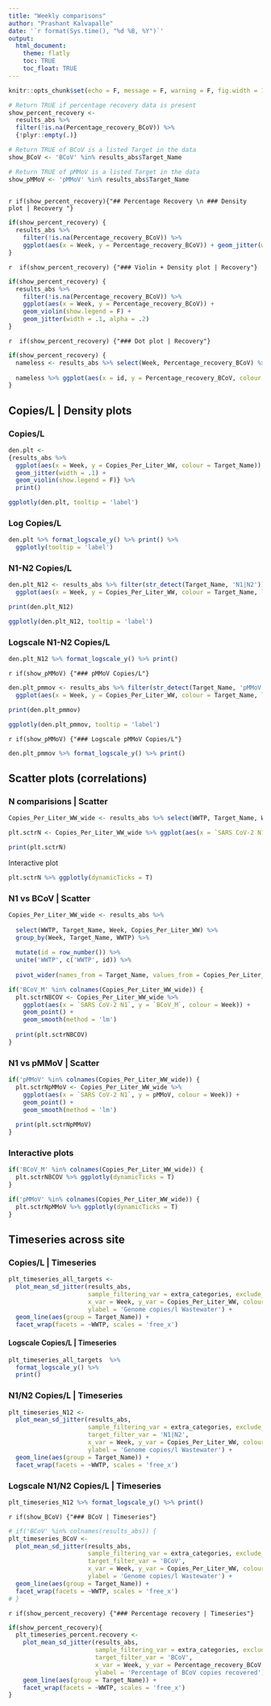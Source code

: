 ```yaml
---
title: "Weekly comparisons"
author: "Prashant Kalvapalle"
date: '`r format(Sys.time(), "%d %B, %Y")`'
output: 
  html_document:
    theme: flatly
    toc: TRUE
    toc_float: TRUE
---
```


```r

knitr::opts_chunk$set(echo = F, message = F, warning = F, fig.width = 10, fig.height = 4)

# Return TRUE if percentage recovery data is present
show_percent_recovery <- 
  results_abs %>% 
  filter(!is.na(Percentage_recovery_BCoV)) %>% 
  {!plyr::empty(.)}

# Return TRUE of BCoV is a listed Target in the data
show_BCoV <- 'BCoV' %in% results_abs$Target_Name

# Return TRUE of pMMoV is a listed Target in the data
show_pMMoV <- 'pMMoV' %in% results_abs$Target_Name
  
```

`r if(show_percent_recovery){"## Percentage Recovery \n ### Density plot | Recovery "}`

```r

if(show_percent_recovery) {
  results_abs %>% 
    filter(!is.na(Percentage_recovery_BCoV)) %>% 
    ggplot(aes(x = Week, y = Percentage_recovery_BCoV)) + geom_jitter(width = .1)
}

```

`r  if(show_percent_recovery) {"### Violin + Density plot | Recovery"}`

```r

if(show_percent_recovery) {
  results_abs %>% 
    filter(!is.na(Percentage_recovery_BCoV)) %>% 
    ggplot(aes(x = Week, y = Percentage_recovery_BCoV)) + 
    geom_violin(show.legend = F) + 
    geom_jitter(width = .1, alpha = .2)
}

```

`r  if(show_percent_recovery) {"### Dot plot | Recovery"}`


```r

if(show_percent_recovery) {
  nameless <- results_abs %>% select(Week, Percentage_recovery_BCoV) %>% drop_na() %>% group_by(Week) %>% arrange(Percentage_recovery_BCoV) %>%  mutate(id = row_number()) 
  
  nameless %>% ggplot(aes(x = id, y = Percentage_recovery_BCoV, colour = Week)) + geom_point() + geom_line()
}

```

## Copies/L | Density plots

### Copies/L 

```r

den.plt <- 
{results_abs %>% 
  ggplot(aes(x = Week, y = Copies_Per_Liter_WW, colour = Target_Name)) + 
  geom_jitter(width = .1) + 
  geom_violin(show.legend = F)} %>% 
  print()

ggplotly(den.plt, tooltip = 'label')

```

### Log Copies/L

```r

den.plt %>% format_logscale_y() %>% print() %>% 
  ggplotly(tooltip = 'label')

```

### N1-N2 Copies/L

```r

den.plt_N12 <- results_abs %>% filter(str_detect(Target_Name, 'N1|N2')) %>% 
  ggplot(aes(x = Week, y = Copies_Per_Liter_WW, colour = Target_Name, label = WWTP)) + geom_jitter(width = .1) + geom_violin(show.legend = F)

print(den.plt_N12)

ggplotly(den.plt_N12, tooltip = 'label')

```

### Logscale N1-N2 Copies/L

```r

den.plt_N12 %>% format_logscale_y() %>% print()

```


`r if(show_pMMoV) {"### pMMoV Copies/L"}`

```r

den.plt_pmmov <- results_abs %>% filter(str_detect(Target_Name, 'pMMoV')) %>% 
  ggplot(aes(x = Week, y = Copies_Per_Liter_WW, colour = Target_Name, label = WWTP)) + geom_jitter(width = .1) #+ geom_violin(show.legend = F)

print(den.plt_pmmov)

ggplotly(den.plt_pmmov, tooltip = 'label')

```


`r if(show_pMMoV) {"### Logscale pMMoV Copies/L"}`

```r

den.plt_pmmov %>% format_logscale_y() %>% print()

```


## Scatter plots (correlations)

### N comparisions | Scatter

```r

Copies_Per_Liter_WW_wide <- results_abs %>% select(WWTP, Target_Name, Week, Copies_Per_Liter_WW) %>% group_by(Week, Target_Name, WWTP) %>% mutate(id = row_number()) %>% unite('WWTP', c('WWTP', id)) %>% pivot_wider(names_from = Target_Name, values_from = Copies_Per_Liter_WW) 

plt.sctrN <- Copies_Per_Liter_WW_wide %>% ggplot(aes(x = `SARS CoV-2 N1`, y = `SARS CoV-2 N2`, colour = Week)) + geom_point() + geom_smooth(method = 'lm') 

print(plt.sctrN)

```

Interactive plot

```r
plt.sctrN %>% ggplotly(dynamicTicks = T)

```

### N1 vs BCoV | Scatter

```r

Copies_Per_Liter_WW_wide <- results_abs %>% 
  
  select(WWTP, Target_Name, Week, Copies_Per_Liter_WW) %>% 
  group_by(Week, Target_Name, WWTP) %>% 
  
  mutate(id = row_number()) %>% 
  unite('WWTP', c('WWTP', id)) %>% 
  
  pivot_wider(names_from = Target_Name, values_from = Copies_Per_Liter_WW) 

if('BCoV_M' %in% colnames(Copies_Per_Liter_WW_wide)) {
  plt.sctrNBCOV <- Copies_Per_Liter_WW_wide %>% 
    ggplot(aes(x = `SARS CoV-2 N1`, y = `BCoV_M`, colour = Week)) + 
    geom_point() + 
    geom_smooth(method = 'lm') 
  
  print(plt.sctrNBCOV)
}


```


### N1 vs pMMoV | Scatter

```r

if('pMMoV' %in% colnames(Copies_Per_Liter_WW_wide)) {
  plt.sctrNpMMoV <- Copies_Per_Liter_WW_wide %>% 
    ggplot(aes(x = `SARS CoV-2 N1`, y = pMMoV, colour = Week)) + 
    geom_point() + 
    geom_smooth(method = 'lm') 
  
  print(plt.sctrNpMMoV)
}

```

### Interactive plots

```r

if('BCoV_M' %in% colnames(Copies_Per_Liter_WW_wide)) {
  plt.sctrNBCOV %>% ggplotly(dynamicTicks = T)
}

if('pMMoV' %in% colnames(Copies_Per_Liter_WW_wide)) {
  plt.sctrNpMMoV %>% ggplotly(dynamicTicks = T)
}


```


## Timeseries across site

### Copies/L | Timeseries

```r

plt_timeseries_all_targets <- 
  plot_mean_sd_jitter(results_abs,
                      sample_filtering_var = extra_categories, exclude_sample = T, 
                      x_var = Week, y_var = Copies_Per_Liter_WW, colour_var = Target_Name, 
                      ylabel = 'Genome copies/l Wastewater') + 
  geom_line(aes(group = Target_Name)) +
  facet_wrap(facets = ~WWTP, scales = 'free_x')

```

#### Logscale Copies/L | Timeseries

```r

plt_timeseries_all_targets  %>% 
  format_logscale_y() %>% 
  print()

```

### N1/N2 Copies/L | Timeseries

```r

plt_timeseries_N12 <- 
  plot_mean_sd_jitter(results_abs,
                      sample_filtering_var = extra_categories, exclude_sample = T,
                      target_filter_var = 'N1|N2',
                      x_var = Week, y_var = Copies_Per_Liter_WW, colour_var = Target_Name, 
                      ylabel = 'Genome copies/l Wastewater') + 
  geom_line(aes(group = Target_Name)) +
  facet_wrap(facets = ~WWTP, scales = 'free_x')

```

### Logscale N1/N2 Copies/L | Timeseries

```r

plt_timeseries_N12 %>% format_logscale_y() %>% print()

```


`r if(show_BCoV) {"### BCoV | Timeseries"}`
 
```r
# if('BCoV' %in% colnames(results_abs)) {
plt_timeseries_BCoV <- 
  plot_mean_sd_jitter(results_abs,
                      sample_filtering_var = extra_categories, exclude_sample = T,
                      target_filter_var = 'BCoV',
                      x_var = Week, y_var = Copies_Per_Liter_WW, colour_var = Target_Name, 
                      ylabel = 'Genome copies/l Wastewater') + 
  geom_line(aes(group = Target_Name)) +
  facet_wrap(facets = ~WWTP, scales = 'free_x')
# }

```


`r if(show_percent_recovery) {"### Percentage recovery | Timeseries"}`

```r

if(show_percent_recovery){
  plt_timeseries_percent.recovery <- 
    plot_mean_sd_jitter(results_abs,
                        sample_filtering_var = extra_categories, exclude_sample = T,
                        target_filter_var = 'BCoV',
                        x_var = Week, y_var = Percentage_recovery_BCoV, colour_var = Target_Name, 
                        ylabel = 'Percentage of BCoV copies recovered') + 
    geom_line(aes(group = Target_Name)) +
    facet_wrap(facets = ~WWTP, scales = 'free_x')
}

```

<!-- This code is obsolete since population, flow rate is no longer retrievable - 16-11-2021; PK -->
<!-- ### Copies/person timeseries -->

<!-- ```{r normalizedcopiesn, fig.width= 16, fig.height= 12} -->

<!-- summary_normalized <- results_abs %>% select(Facility, WWTP, Target_Name, Copies_per_uL_RNA: Percentage_recovery_BCoV, Week, `Viral load per capita per day`, -any_of('Bottle')) %>% -->
<!--   mutate('Sample_name' = Week) %>%  -->
<!--   group_by(`Sample_name`, Target_Name, Facility, WWTP, Week) %>%  -->
<!--   summarise_at(c('Viral load per capita per day'), lst(mean, sd), na.rm = T) -->

<!-- normalized_copies_N12 <- list(summary_normalized, results_abs.list$raw.dat) %>% map(filter, str_detect(Target_Name, 'N1|N2')) %>% setNames(c('summ.dat', 'raw.dat')) -->

<!-- plt_week4 <- plot_mean_sd_jitter(normalized_copies_N12, long_format = F, sample_var = extra_categories, exclude_sample = T, x_var = Week, y_var = `Viral load per capita per day`, facet_var = WWTP, colour_var = Target_Name, ylabel = 'Viral load per capita per day', facet_style = 'manual') + geom_line(aes(group = Target_Name)) + facet_wrap(facets = ~WWTP, scales = 'free_x') -->

<!-- plt_week4 %>% print() -->

<!-- plt_week4 %>% format_logscale_y() %>% print() -->

<!-- ``` -->
